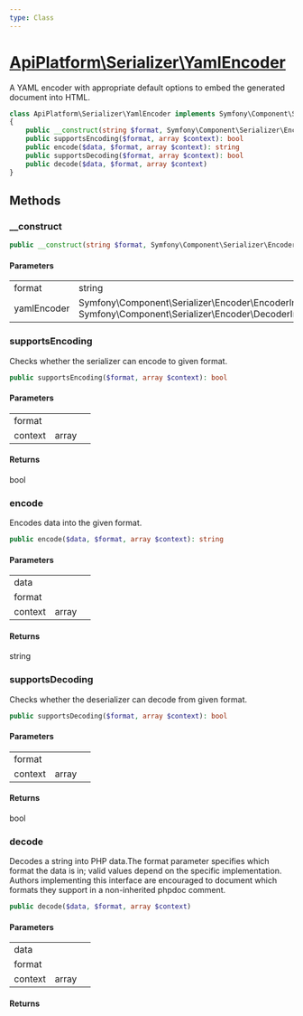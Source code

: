 ```yaml
---
type: Class
---
```


# [ApiPlatform\Serializer\YamlEncoder](/docs/v3.2/reference/Serializer/YamlEncoder)

A YAML encoder with appropriate default options to embed the generated document into HTML.

```php
class ApiPlatform\Serializer\YamlEncoder implements Symfony\Component\Serializer\Encoder\EncoderInterface, Symfony\Component\Serializer\Encoder\DecoderInterface
{
    public __construct(string $format, Symfony\Component\Serializer\Encoder\EncoderInterface&Symfony\Component\Serializer\Encoder\DecoderInterface $yamlEncoder)
    public supportsEncoding($format, array $context): bool
    public encode($data, $format, array $context): string
    public supportsDecoding($format, array $context): bool
    public decode($data, $format, array $context)
}
```
## Methods

### __construct



```php
public __construct(string $format, Symfony\Component\Serializer\Encoder\EncoderInterface&Symfony\Component\Serializer\Encoder\DecoderInterface $yamlEncoder)
```

#### Parameters

<table><tbody>
<tr><td>format</td><td>string</td><td></td></tr><tr><td>yamlEncoder</td><td>Symfony\Component\Serializer\Encoder\EncoderInterface<br />Symfony\Component\Serializer\Encoder\DecoderInterface</td><td></td></tr>
</tbody>
</table>

### supportsEncoding

Checks whether the serializer can encode to given format.

```php
public supportsEncoding($format, array $context): bool
```

#### Parameters

<table><tbody>
<tr><td>format</td><td></td><td></td></tr><tr><td>context</td><td>array</td><td></td></tr>
</tbody>
</table>

#### Returns

bool

### encode

Encodes data into the given format.

```php
public encode($data, $format, array $context): string
```

#### Parameters

<table><tbody>
<tr><td>data</td><td></td><td></td></tr><tr><td>format</td><td></td><td></td></tr><tr><td>context</td><td>array</td><td></td></tr>
</tbody>
</table>

#### Returns

string

### supportsDecoding

Checks whether the deserializer can decode from given format.

```php
public supportsDecoding($format, array $context): bool
```

#### Parameters

<table><tbody>
<tr><td>format</td><td></td><td></td></tr><tr><td>context</td><td>array</td><td></td></tr>
</tbody>
</table>

#### Returns

bool

### decode

Decodes a string into PHP data.The format parameter specifies which format the data is in; valid values
depend on the specific implementation. Authors implementing this interface
are encouraged to document which formats they support in a non-inherited
phpdoc comment.

```php
public decode($data, $format, array $context)
```

#### Parameters

<table><tbody>
<tr><td>data</td><td></td><td></td></tr><tr><td>format</td><td></td><td></td></tr><tr><td>context</td><td>array</td><td></td></tr>
</tbody>
</table>

#### Returns


